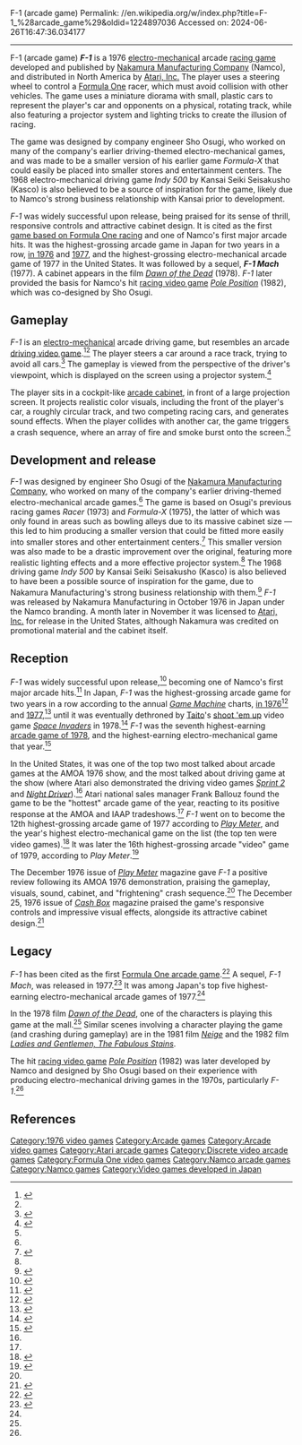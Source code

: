 F-1 (arcade game)
Permalink: //en.wikipedia.org/w/index.php?title=F-1_%28arcade_game%29&oldid=1224897036
Accessed on: 2024-06-26T16:47:36.034177



------
F-1 (arcade game)
{{Short description|1976 video game}}
{{Use dmy dates|date=April 2023}}
{{Infobox video game
| title = F-1
| image = F-1 arcade game flyer.png
| caption = Japanese promotional sales flyer
| developer = [[Namco|Nakamura Manufacturing Company]] (Namco)
| publisher = {{vgrelease|JP|Nakamura Manufacturing Company|NA|[[Atari, Inc.]]}}
| platforms = [[Arcade game|Arcade]]
| released = {{vgrelease|JP|October 1976|NA|November 1976}}
| genre = [[Racing game|Racing]]
| modes = [[Single-player]]
| designer = Sho Osugi
}}
'''''F-1''''' is a 1976 [[Electro-mechanical games|electro-mechanical]] arcade [[racing game]] developed and published by [[Namco|Nakamura Manufacturing Company]] (Namco), and distributed in North America by [[Atari, Inc.]] The player uses a steering wheel to control a [[Formula One]] racer, which must avoid collision with other vehicles. The game uses a miniature diorama with small, plastic cars to represent the player's car and opponents on a physical, rotating track, while also featuring a projector system and lighting tricks to create the illusion of racing.

The game was designed by company engineer Sho Osugi, who worked on many of the company's earlier driving-themed electro-mechanical games, and was made to be a smaller version of his earlier game ''Formula-X'' that could easily be placed into smaller stores and entertainment centers. The 1968 electro-mechanical driving game ''Indy 500'' by Kansai Seiki Seisakusho (Kasco) is also believed to be a source of inspiration for the game, likely due to Namco's strong business relationship with Kansai prior to development.

''F-1'' was widely successful upon release, being praised for its sense of thrill, responsive controls and attractive cabinet design. It is cited as the first [[Formula One video games|game based on Formula One racing]] and one of Namco's first major arcade hits. It was the highest-grossing arcade game in Japan for two years in a row, [[1976 in video games|in 1976]] and [[1977 in video games|1977]], and the highest-grossing electro-mechanical arcade game of 1977 in the United States. It was followed by a sequel, '''''F-1 Mach''''' (1977). A cabinet appears in the film ''[[Dawn of the Dead (1978 film)|Dawn of the Dead]]'' (1978). ''F-1'' later provided the basis for Namco's hit [[racing video game]] ''[[Pole Position]]'' (1982), which was co-designed by Sho Osugi.

==Gameplay==
''F-1'' is an [[Electro-mechanical games|electro-mechanical]] arcade driving game, but resembles an arcade [[driving video game]].<ref name="PM1976">{{cite magazine |title=Sexton Star of MOA Seminar: Video |magazine=[[Play Meter]] |date=December 1976 |volume=2 |issue=14 |pages=20-26 (23-6) |url=https://archive.org/details/play-meter-volume-2-number-14-december-1976-600DPI/Play%20Meter%20-%20Volume%202%2C%20Number%2014%20-%20December%201976/page/n20}}</ref><ref name="PM79"/> The player steers a car around a race track, trying to avoid all cars.<ref name="KLOV">{{cite web |title=F-1 - Arcade by Atari/Namco |url=https://www.arcade-museum.com/game_detail.php?game_id=7743 |website=[[Killer List of Videogames]] |access-date=13 October 2019}}</ref> The gameplay is viewed from the perspective of the driver's viewpoint, which is displayed on the screen using a projector system.<ref name="Interview">{{cite web |title=バンダイナムコ知新「第2回 カーレースゲームの変遷 前編」大杉章氏、岡本進一郎氏、岡本達郎氏インタビュー |url=https://www.bandainamcoent.co.jp/asobimotto/page/carracinggames1.html |website=[[Bandai Namco Entertainment]] |access-date=13 October 2019 |date=25 April 2019 |language=ja}}</ref>

The player sits in a cockpit-like [[arcade cabinet]], in front of a large projection screen. It projects realistic color visuals, including the front of the player's car, a roughly circular track, and two competing racing cars, and generates sound effects. When the player collides with another car, the game triggers a crash sequence, where an array of fire and smoke burst onto the screen.<ref name="PM1976"/>

==Development and release==
''F-1'' was designed by engineer Sho Osugi of the [[Namco|Nakamura Manufacturing Company]], who worked on many of the company's earlier driving-themed electro-mechanical arcade games.<ref name="Siliconera"/> The game is based on Osugi's previous racing games ''Racer'' (1973) and ''Formula-X'' (1975), the latter of which was only found in areas such as bowling alleys due to its massive cabinet size — this led to him producing a smaller version that could be fitted more easily into smaller stores and other entertainment centers.<ref name="Siliconera">{{cite web |last1=Wong |first1=Alistar |title=Chasing Down Memories Of Making Arcade Racers With Namco Veteran Sho Osugi |url=https://www.siliconera.com/2019/03/11/chasing-down-memories-of-making-arcade-racers-with-namco-veteran-sho-osugi/ |website=[[Siliconera]] |access-date=13 October 2019 |archive-url=https://web.archive.org/web/20190827174922/https://www.siliconera.com/2019/03/11/chasing-down-memories-of-making-arcade-racers-with-namco-veteran-sho-osugi/ |archive-date=27 August 2019 |date=11 March 2019}}</ref> This smaller version was also made to be a drastic improvement over the original, featuring more realistic lighting effects and a more effective projector system.<ref name="Siliconera"/> The 1968 driving game ''Indy 500'' by Kansai Seiki Seisakusho (Kasco) is also believed to have been a possible source of inspiration for the game, due to Nakamura Manufacturing's strong business relationship with them.<ref name="Iwatani">{{cite book|last=Iwatani |first=Toru |title=Introduction to Pac-Man's Game Science |publisher=[[Enterbrain]] |date=September 2005 |page=33}}</ref> ''F-1'' was released by Nakamura Manufacturing in October 1976 in Japan under the Namco branding. A month later in November it was licensed to [[Atari, Inc.]] for release in the United States, although Nakamura was credited on promotional material and the cabinet itself.

==Reception==
''F-1'' was widely successful upon release,<ref name="Vintage Games">{{cite book |last1=Barton |first1=Matt |title=Vintage Games 2.0: An Insider Look at the Most Influential Games of All Time |date=2017 |page=73 |publisher=CRC Press |isbn=9781000000924 |url=https://books.google.com/books?id=fU-fDwAAQBAJ&q=namco+f-1+1976&pg=PA73 |access-date=13 October 2019 |archive-url=https://books.google.com/books?id=fU-fDwAAQBAJ&pg=PA73&lpg=PA73&dq=namco+f-1+1976&source=bl&ots=Wobdn3cnok&sig=ACfU3U3WVBGWJnQro3-6pZg8bQpv4aTwsg&hl=en&sa=X&ved=2ahUKEwifmJylg5jlAhXWGDQIHQKXBPM4ChDoATAEegQICRAB%23v=onepage&q=namco%20f-1%201976&f=false |archive-date=13 October 2019}}</ref> becoming one of Namco's first major arcade hits.<ref>{{cite web |last1=L. Craddock |first1=David |title=Arcade Perfect: How Pac-Man Was Ported To Consoles |url=https://www.videogameschronicle.com/features/arcade-perfect-how-pac-man-was-ported-to-consoles/ |website=[[Video Games Chronicle]] |access-date=13 October 2019 |date=16 September 2019}}</ref> In Japan, ''F-1'' was the highest-grossing arcade game for two years in a row according to the annual ''[[:ja:ゲームマシン|Game Machine]]'' charts, [[1976 in video games|in 1976]]<ref name="GM65">{{cite magazine|title=本紙アンケー 〜 ト調査の結果|trans-title=Paper Questionnaire: Results of the Survey |magazine=[[:ja:ゲームマシン|Game Machine]]|issue=65|publisher=[[:ja:アミューズメント通信社|Amusement Press, Inc.]]|date=1 February 1977|pages=2–3|lang=ja|url=https://onitama.tv/gamemachine/pdf/19770201p.pdf#page=2}}</ref> and [[1977 in video games|1977]],<ref name="GM90">{{cite magazine|title=結果ベスト3|trans-title=Best 3 Results |magazine=[[:ja:ゲームマシン|Game Machine]]|issue=90|publisher=[[:ja:アミューズメント通信社|Amusement Press, Inc.]]|date=15 February 1978|pages=2–3|lang=ja|url=https://onitama.tv/gamemachine/pdf/19780215p.pdf#page=2}}</ref> until it was eventually dethroned by [[Taito]]'s [[shoot 'em up]] video game ''[[Space Invaders]]'' in 1978.<ref name="GM159">{{cite magazine|title=調査対象5年間のベスト1|trans-title=Best 1 of the 5 Years Surveyed|magazine=[[:ja:ゲームマシン|Game Machine]]|issue=159|publisher=[[:ja:アミューズメント通信社|Amusement Press, Inc.]]|date=15 February 1981|page=1|lang=ja|url=https://onitama.tv/gamemachine/pdf/19810215p.pdf}}</ref> ''F-1'' was the seventh highest-earning [[1978 in video games|arcade game of 1978]], and the highest-earning electro-mechanical game that year.<ref name="GM113">{{cite magazine|title=人気マシン・ベスト3|trans-title=Popular Machines: Best 3 |magazine=[[:ja:ゲームマシン|Game Machine]]|issue=113|publisher=[[:ja:アミューズメント通信社|Amusement Press, Inc.]]|date=February 1979|pages=2–3|lang=ja|url=https://onitama.tv/gamemachine/pdf/19790201p.pdf#page=2}}</ref>

In the United States, it was one of the top two most talked about arcade games at the AMOA 1976 show, and the most talked about driving game at the show (where Atari also demonstrated the driving video games ''[[Sprint 2]]'' and ''[[Night Driver (video game)|Night Driver]]'').<ref name="PM1976"/> Atari national sales manager Frank Ballouz found the game to be the "hottest" arcade game of the year, reacting to its positive response at the AMOA and IAAP tradeshows.<ref name="Cashbox Review"/> ''F-1'' went on to become the 12th highest-grossing arcade game of 1977 according to ''[[Play Meter]]'', and the year's highest electro-mechanical game on the list (the top ten were video games).<ref>{{cite magazine |title=Top Arcade Games |journal=[[Play Meter]] |date=November 1977}}</ref> It was later the 16th highest-grossing arcade "video" game of 1979, according to ''Play Meter''.<ref name="PM79">{{cite magazine |title=The Winners of '79: Top Videos |magazine=[[Play Meter]] |year=1979}}</ref>

The December 1976 issue of ''[[Play Meter]]'' magazine gave ''F-1'' a positive review following its AMOA 1976 demonstration, praising the gameplay, visuals, sound, cabinet, and "frightening" crash sequence.<ref name="PM1976"/> The December 25, 1976 issue of ''[[Cash Box]]'' magazine praised the game's responsive controls and impressive visual effects, alongside its attractive cabinet design.<ref name="Cashbox Review">{{cite book |title=Response Positive For Atari 'F-1' |date=25 December 1976 |publisher=[[Cashbox (magazine)|Cashbox]] |page=170 |url=https://americanradiohistory.com/Archive-Cash-Box/70s/1976/Cash-Box-1976-12-04.pdf |access-date=13 October 2019}}</ref>

==Legacy==
''F-1'' has been cited as the first [[Formula One video games|Formula One arcade game]].<ref>{{cite web |last1=Barker |first1=Phil |last2=Partridge |first2=John |title=See the evolution of F1 in video games |url=https://www.redbull.com/us-en/evolution-of-f1-games-before-f1-2017 |website=[[Red Bull]] |access-date=13 October 2019 |date=23 August 2017}}</ref> A sequel, ''F-1 Mach'', was released in 1977.<ref>{{cite web|url=https://www.bandainamcoent.co.jp/corporate/bnours/nours/vol27/pdf/27_10-11.pdf|access-date=21 April 2023|website=bandainamcoent.co.jp
|title=Nours volume 27|language=ja}}</ref> It was among Japan's top five highest-earning electro-mechanical arcade games of 1977.<ref name="GM90"/>

In the 1978 film ''[[Dawn of the Dead (1978 film)|Dawn of the Dead]]'', one of the characters is playing this game at the mall.<ref name="Vintage Games"/> Similar scenes involving a character playing the game (and crashing during gameplay) are in the 1981 film ''[[Neige (film)|Neige]]'' and the 1982 film ''[[Ladies and Gentlemen, The Fabulous Stains]]''.

The hit [[racing video game]] ''[[Pole Position]]'' (1982) was later developed by Namco and designed by Sho Osugi based on their experience with producing electro-mechanical driving games in the 1970s, particularly ''F-1''.<ref name="Interview"/>

==References==
{{Reflist}}

{{Final Lap series|state=expanded}}
{{Namco electro mechanical games}}
{{Formula One games}}
{{1970s Atari arcade games}}
{{DEFAULTSORT:F1}}

[[Category:1976 video games]]
[[Category:Arcade games]]
[[Category:Arcade video games]]
[[Category:Atari arcade games]]
[[Category:Discrete video arcade games]]
[[Category:Formula One video games]]
[[Category:Namco arcade games]]
[[Category:Namco games]]
[[Category:Video games developed in Japan]]
